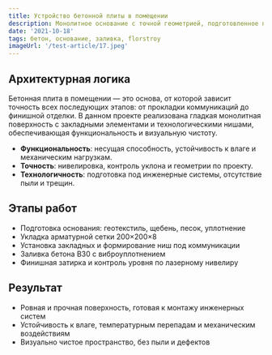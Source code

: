 ```yaml
---
title: Устройство бетонной плиты в помещении
description: Монолитное основание с точной геометрией, подготовленное под инженерные и отделочные работы
date: '2021-10-18'
tags: бетон, основание, заливка, florstroy
imageUrl: '/test-article/17.jpeg'
---
```


<Quote
  content="Плита выполнена с соблюдением проектных допусков, готова к монтажу инженерных систем и финишной отделке."
  author="FlorStroy"
  cite="https://florstroy.ru/"
/>

## Архитектурная логика

Бетонная плита в помещении — это основа, от которой зависит точность всех последующих этапов: от прокладки коммуникаций до финишной отделки. В данном проекте реализована гладкая монолитная поверхность с закладными элементами и технологическими нишами, обеспечивающая функциональность и визуальную чистоту.

- **Функциональность**: несущая способность, устойчивость к влаге и механическим нагрузкам.
- **Точность**: нивелировка, контроль уклона и геометрии по проекту.
- **Технологичность**: подготовка под инженерные системы, отсутствие пыли и трещин.

## Этапы работ

- Подготовка основания: геотекстиль, щебень, песок, уплотнение
- Укладка арматурной сетки 200×200×8
- Установка закладных и формирование ниш под коммуникации
- Заливка бетона B30 с виброуплотнением
- Финишная затирка и контроль уровня по лазерному нивелиру

<ArticleImage src="/test-article/17.jpeg" alt="Бетонная плита в помещении" />

## Результат

- Ровная и прочная поверхность, готовая к монтажу инженерных систем
- Устойчивость к влаге, температурным перепадам и механическим воздействиям
- Визуально чистое пространство, без пыли и дефектов

<Quote
  content="Плита выдерживает нагрузку, не пылит, идеально ровная — монтаж инженерки идёт без корректировок."
  author="Технический специалист FlorStroy"
  cite="https://florstroy.ru/"
/>

